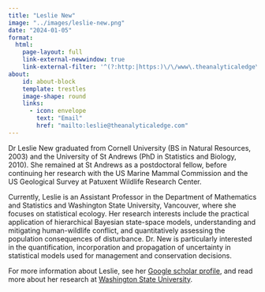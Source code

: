 ```yaml
---
title: "Leslie New"
image: "../images/leslie-new.png"
date: "2024-01-05"
format:
  html:
    page-layout: full
    link-external-newwindow: true
    link-external-filter: '^(?:http:|https:)\/\/www\.theanalyticaledge\.com\/custom'
about:
    id: about-block
    template: trestles
    image-shape: round
    links:
      - icon: envelope
        text: "Email"
        href: "mailto:leslie@theanalyticaledge.com"
---
```


Dr Leslie New graduated from Cornell University (BS in Natural Resources, 2003) and the University of St Andrews (PhD in Statistics and Biology, 2010). She remained at St Andrews as a postdoctoral fellow, before continuing her research with the US Marine Mammal Commission and the US Geological Survey at Patuxent Wildlife Research Center.

Currently, Leslie is an Assistant Professor in the Department of Mathematics and Statistics and Washington State University, Vancouver, where she focuses on statistical ecology. Her research interests include the practical application of hierarchical Bayesian state-space models, understanding and mitigating human-wildlife conflict, and quantitatively assessing the population consequences of disturbance. Dr. New is particularly interested in the quantification, incorporation and propagation of uncertainty in statistical models used for management and conservation decisions.

For more information about Leslie, see her [Google scholar profile](https://scholar.google.com.au/citations?user=P9JQOi8AAAAJ&hl=en&oi=ao), and read more about her research at [Washington State University](https://labs.wsu.edu/leslie-new/).
